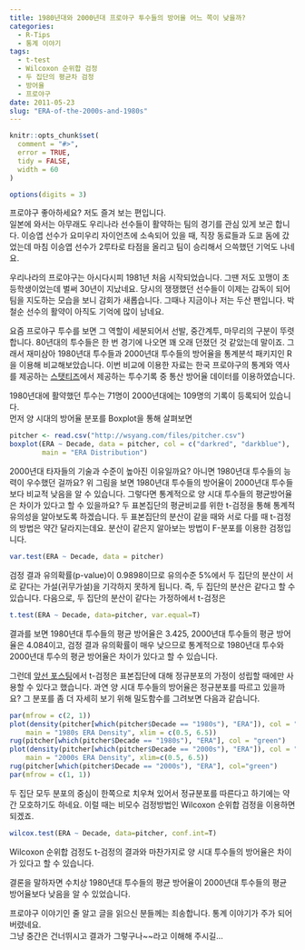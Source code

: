 ```yaml
---
title: 1980년대와 2000년대 프로야구 투수들의 방어율 어느 쪽이 낮을까?
categories:
  - R-Tips
  - 통계 이야기
tags:
  - t-test
  - Wilcoxon 순위합 검정
  - 두 집단의 평균차 검정
  - 방어율
  - 프로야구
date: 2011-05-23
slug: "ERA-of-the-2000s-and-1980s"
---
```


```r
knitr::opts_chunk$set(
  comment = "#>",
  error = TRUE,
  tidy = FALSE,
  width = 60
)

options(digits = 3)
```

프로야구 좋아하세요? 저도 즐겨 보는 편입니다.  
일본에 와서는 아무래도 우리나라 선수들이 활약하는 팀의 경기를 관심 있게 보곤 합니다. 이승엽 선수가 요미우리 자이언츠에 소속되어 있을 때, 직장 동료들과 도쿄 돔에 갔었는데 마침 이승엽 선수가 2루타로 타점을 올리고 팀이 승리해서 으쓱했던 기억도 나네요.

우리나라의 프로야구는 아시다시피 1981년 처음 시작되었습니다. 그땐 저도 꼬맹이 초등학생이었는데 벌써 30년이 지났네요. 당시의 쟁쟁했던 선수들이 이제는 감독이 되어 팀을 지도하는 모습을 보니 감회가 새롭습니다. 그때나 지금이나 저는 두산 팬입니다. 박철순 선수의 활약이 아직도 기억에 많이 남네요.  
  
요즘 프로야구 투수를 보면 그 역할이 세분되어서 선발, 중간계투, 마무리의 구분이 뚜렷합니다. 80년대의 투수들은 한 번 경기에 나오면 꽤 오래 던졌던 것 같았는데 말이죠. 그래서 재미삼아 1980년대 투수들과 2000년대 투수들의 방어율을 통계분석 패키지인 R을 이용해 비교해보았습니다. 이번 비교에 이용한 자료는 한국 프로야구의 통계와 역사를 제공하는 [스탯티즈][1]에서 제공하는 투수기록 중 통산 방어율 데이터를 이용하였습니다.

1980년대에 활약했던 투수는 71명이 2000년대에는 109명의 기록이 등록되어 있습니다.  
먼저 양 시대의 방어율 분포를 Boxplot을 통해 살펴보면

```r
pitcher <- read.csv("http://wsyang.com/files/pitcher.csv")
boxplot(ERA ~ Decade, data = pitcher, col = c("darkred", "darkblue"),
        main = "ERA Distribution")
```

2000년대 타자들의 기술과 수준이 높아진 이유일까요? 아니면 1980년대 투수들의 능력이 우수했던 걸까요? 위 그림을 보면 1980년대 투수들의 방어율이 2000년대 투수들보다 비교적 낮음을 알 수 있습니다. 그렇다면 통계적으로 양 시대 투수들의 평균방어율은 차이가 있다고 할 수 있을까요? 두 표본집단의 평균비교를 위한 t-검정을 통해 통계적 유의성을 알아보도록 하겠습니다. 두 표본집단의 분산이 같을 때와 서로 다를 때 t-검정의 방법은 약간 달라지는데요. 분산이 같은지 알아보는 방법이 F-분포를 이용한 검정입니다.

```r
var.test(ERA ~ Decade, data = pitcher)
```
검정 결과 유의확률(p-value)이 0.9898이므로 유의수준 5%에서 두 집단의 분산이 서로 같다는 가설(귀무가설)을 기각하지 못하게 됩니다. 즉, 두 집단의 분산은 같다고 할 수 있습니다. 다음으로, 두 집단의 분산이 같다는 가정하에서 t-검정은

```r
t.test(ERA ~ Decade, data=pitcher, var.equal=T)
```

결과를 보면 1980년대 투수들의 평균 방어율은 3.425, 2000년대 투수들의 평균 방어율은 4.084이고, 검정 결과 유의확률이 매우 낮으므로 통계적으로 1980년대 투수와 2000년대 투수의 평균 방어율은 차이가 있다고 할 수 있습니다.

그런데 [앞선 포스팅][3]에서 t-검정은 표본집단에 대해 정규분포의 가정이 성립할 때에만 사용할 수 있다고 했습니다. 과연 양 시대 투수들의 방어율은 정규분포를 따르고 있을까요? 그 분포를 좀 더 자세히 보기 위해 밀도함수를 그려보면 다음과 같습니다.

```r
par(mfrow = c(2, 1))
plot(density(pitcher[which(pitcher$Decade == "1980s"), "ERA"]), col = "darkred",
    main = "1980s ERA Density", xlim = c(0.5, 6.5))
rug(pitcher[which(pitcher$Decade == "1980s"), "ERA"], col = "green")
plot(density(pitcher[which(pitcher$Decade == "2000s"), "ERA"]), col = "darkblue",
    main = "2000s ERA Density", xlim=c(0.5, 6.5))
rug(pitcher[which(pitcher$Decade == "2000s"), "ERA"], col="green")
par(mfrow = c(1, 1))
```

두 집단 모두 분포의 중심이 한쪽으로 치우쳐 있어서 정규분포를 따른다고 하기에는 약간 모호하기도 하네요. 이럴 때는 비모수 검정방법인 Wilcoxon 순위합 검정을 이용하면 되겠죠.

```r
wilcox.test(ERA ~ Decade, data=pitcher, conf.int=T)
```

Wilcoxon 순위합 검정도 t-검정의 결과와 마찬가지로 양 시대 투수들의 방어율은 차이가 있다고 할 수 있습니다.

결론을 말하자면 수치상 1980년대 투수들의 평균 방어율이 2000년대 투수들의 평균 방어율보다 낮음을 알 수 있었습니다.

프로야구 이야기인 줄 알고 글을 읽으신 분들께는 죄송합니다. 통계 이야기가 주가 되어 버렸네요.  
그냥 중간은 건너뛰시고 결과가 그렇구나~~라고 이해해 주시길...

 [1]: http://www.statiz.co.kr/index.php?mid=stat_at&#038;re=1&#038;ys=1982&#038;ye=1989&#038;se=0&#038;te=&#038;tm=&#038;ty=0&#038;qu=auto&#038;po=0&#038;as=&#038;ae=&#038;hi=&#038;un=&#038;pl=&#038;da=1&#038;o1=ERAP&#038;o2=OutCount&#038;de=0&#038;lr=0&#038;tr=&#038;cv=&#038;ml=1&#038;sn=30&#038;pa=60&#038;si=&#038;cn=
 [3]: http://wsyang.com/2011/05/%EB%91%90-%ED%91%9C%EB%B3%B8%EC%A7%91%EB%8B%A8%EC%9D%98-%ED%8F%89%EA%B7%A0-%EC%B0%A8%EC%9D%B4%EC%97%90-%EB%8C%80%ED%95%9C-%EA%B2%80%EC%A0%95-%EB%B0%A9%EB%B2%95%EB%93%A4/
